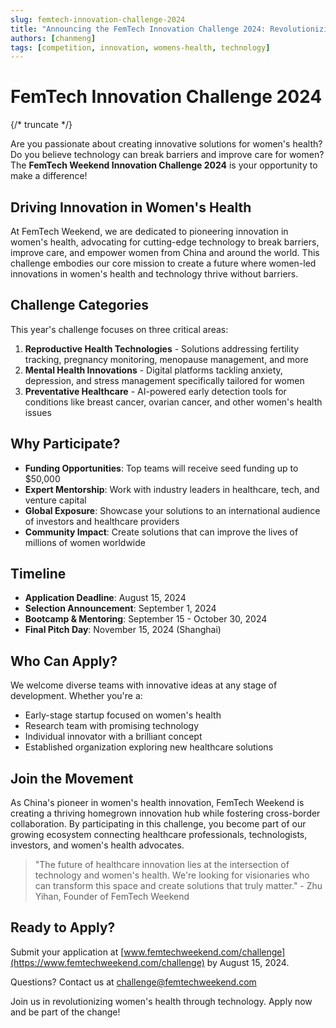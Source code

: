 ```yaml
---
slug: femtech-innovation-challenge-2024
title: "Announcing the FemTech Innovation Challenge 2024: Revolutionizing Women's Health Through Technology"
authors: [chanmeng]
tags: [competition, innovation, womens-health, technology]
---
```



# FemTech Innovation Challenge 2024

<ZoomableImage src="/img/femtech-weekend-social-card.png" alt="FemTech Innovation Challenge 2024" />

{/* truncate */}

Are you passionate about creating innovative solutions for women's health? Do you believe technology can break barriers and improve care for women? The **FemTech Weekend Innovation Challenge 2024** is your opportunity to make a difference!

## Driving Innovation in Women's Health

At FemTech Weekend, we are dedicated to pioneering innovation in women's health, advocating for cutting-edge technology to break barriers, improve care, and empower women from China and around the world. This challenge embodies our core mission to create a future where women-led innovations in women's health and technology thrive without barriers.

## Challenge Categories

This year's challenge focuses on three critical areas:

1. **Reproductive Health Technologies** - Solutions addressing fertility tracking, pregnancy monitoring, menopause management, and more
2. **Mental Health Innovations** - Digital platforms tackling anxiety, depression, and stress management specifically tailored for women
3. **Preventative Healthcare** - AI-powered early detection tools for conditions like breast cancer, ovarian cancer, and other women's health issues

## Why Participate?

- **Funding Opportunities**: Top teams will receive seed funding up to $50,000
- **Expert Mentorship**: Work with industry leaders in healthcare, tech, and venture capital
- **Global Exposure**: Showcase your solutions to an international audience of investors and healthcare providers
- **Community Impact**: Create solutions that can improve the lives of millions of women worldwide

## Timeline

- **Application Deadline**: August 15, 2024
- **Selection Announcement**: September 1, 2024
- **Bootcamp & Mentoring**: September 15 - October 30, 2024
- **Final Pitch Day**: November 15, 2024 (Shanghai)

## Who Can Apply?

We welcome diverse teams with innovative ideas at any stage of development. Whether you're a:
- Early-stage startup focused on women's health
- Research team with promising technology
- Individual innovator with a brilliant concept
- Established organization exploring new healthcare solutions

## Join the Movement

As China's pioneer in women's health innovation, FemTech Weekend is creating a thriving homegrown innovation hub while fostering cross-border collaboration. By participating in this challenge, you become part of our growing ecosystem connecting healthcare professionals, technologists, investors, and women's health advocates.

> "The future of healthcare innovation lies at the intersection of technology and women's health. We're looking for visionaries who can transform this space and create solutions that truly matter." - Zhu Yihan, Founder of FemTech Weekend

## Ready to Apply?

Submit your application at [www.femtechweekend.com/challenge](https://www.femtechweekend.com/challenge) by August 15, 2024.

Questions? Contact us at challenge@femtechweekend.com

Join us in revolutionizing women's health through technology. Apply now and be part of the change! 